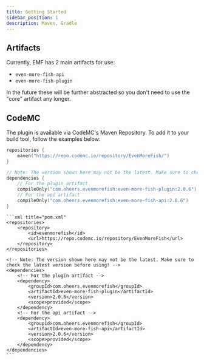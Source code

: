 ```yaml
---
title: Getting Started
sidebar_position: 1
description: Maven, Gradle
---
```



## Artifacts

Currently, EMF has 2 main artifacts for use:
- `even-more-fish-api`
- `even-more-fish-plugin`

In the future these will be further abstracted so you don't need to use the "core" artifact any longer.

## CodeMC

The plugin is available via CodeMC's Maven Repository. To add it to your build tool, follow the examples below:

<Tabs>
<TabItem value="gradle" label="Gradle (Kotlin)">

```kotlin title="build.gradle.kts"
repositories {
    maven("https://repo.codemc.io/repository/EvenMoreFish/")
}

// Note: The version shown here may not be the latest. Make sure to check the latest version before using!
dependencies {
    // For the plugin artifact
    compileOnly("com.oheers.evenmorefish:even-more-fish-plugin:2.0.6")
    // For the api artifact
    compileOnly("com.oheers.evenmorefish:even-more-fish-api:2.0.6")
}
```

</TabItem>
<TabItem value="maven" label="Maven">

    ```xml title="pom.xml"
    <repositories>
        <repository>
            <id>evenmorefish</id>
            <url>https://repo.codemc.io/repository/EvenMoreFish</url>
        </repository>
    </repositories>

    <!-- Note: The version shown here may not be the latest. Make sure to check the latest version before using! -->
    <dependencies>
        <!-- For the plugin artifact -->
        <dependency>
            <groupId>com.oheers.evenmorefish</groupId>
            <artifactId>even-more-fish-plugin</artifactId>
            <version>2.0.6</version>
            <scope>provided</scope>
        </dependency>
        <!-- For the api artifact -->
        <dependency>
            <groupId>com.oheers.evenmorefish</groupId>
            <artifactId>even-more-fish-api</artifactId>
            <version>2.0.6</version>
            <scope>provided</scope>
        </dependency>
    </dependencies>
    ```

</TabItem>
</Tabs>

